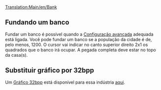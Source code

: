 [[Translation:Main/en/Bank]]{{en/-}}
{{Template:Industries
|image=Bank.png
|name=Banco
|climates=Temperado, Sub-Ártico, [[Main/en/Climates#Sub-tropical]].
|accepts=Dinheiro (Temperado Apenas),<br> Ouro (Sub-Ártico Apenas),<br> Diamantes (Sub-Tropical Apenas).
|produces=Dinheiro (Temperado Apenas)
|notes=Existem dois gráficos diferentes para essa indústria. O de cima é usado no clima temperado, e o de baixo nos climas Sub-Ártico e Sub-Tropical.<br/>
{{en/Phototable|[[File:en/Tropicalbank.png]]|Sub-Ártico e Sub-Tropical|center}}
}}

==Fundando um banco==
Fundar um banco é possível quando a [[Main/en/Advanced Settings/Economy#Manual primary industry construction method|Configuração avançada]] adequada está ligada. Você pode fundar um banco se a população da cidade é de, pelo menos, 1200. O cursor vai indicar no canto superior direito 2x1 os quadrados que o banco irá ocupar. A pegada completa deve estar no topo da casa(s).

==Substituir gráfico por 32bpp==
Um [[Main/en/32bit Graphics Development#User Info|Gráfico 32bpp]] está disponível para essa indústria [[Main/en/List of downloadable 32 bpp tars|aqui]].